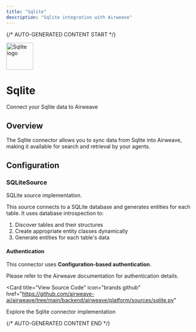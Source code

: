 ```yaml
---
title: "Sqlite"
description: "Sqlite integration with Airweave"
---
```


{/* AUTO-GENERATED CONTENT START */}



<div className="connector-header">
  <img src="icon.svg" alt="Sqlite logo" width="72" height="72" className="connector-icon" />
  <div className="connector-info">
    <h1>Sqlite</h1>
    <p>Connect your Sqlite data to Airweave</p>
  </div>
</div>

## Overview

The Sqlite connector allows you to sync data from Sqlite into Airweave, making it available for search and retrieval by your agents.

## Configuration


### SQLiteSource

SQLite source implementation.

This source connects to a SQLite database and generates entities for each table.
It uses database introspection to:
1. Discover tables and their structures
2. Create appropriate entity classes dynamically
3. Generate entities for each table's data

#### Authentication

This connector uses **Configuration-based authentication**.

Please refer to the Airweave documentation for authentication details.


<Card
  title="View Source Code"
  icon="brands github"
  href="https://github.com/airweave-ai/airweave/tree/main/backend/airweave/platform/sources/sqlite.py"
>
  Explore the Sqlite connector implementation
</Card>




{/* AUTO-GENERATED CONTENT END */}
